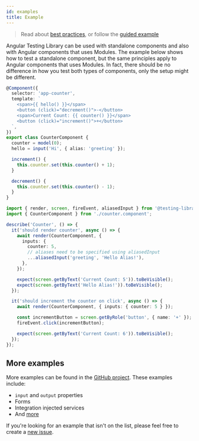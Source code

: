 ```yaml
---
id: examples
title: Example
---
```


> Read about
> [best practices](https://timdeschryver.dev/blog/good-testing-practices-with-angular-testing-library),
> or follow the
> [guided example](https://timdeschryver.dev/blog/getting-the-most-value-out-of-your-angular-component-tests)

Angular Testing Library can be used with standalone components and also with Angular components that uses Modules.
The example below shows how to test a standalone component, but the same principles apply to Angular components that uses Modules.
In fact, there should be no difference in how you test both types of components, only the setup might be different.

```ts title="counter.component.ts"
@Component({
  selector: 'app-counter',
  template: `
    <span>{{ hello() }}</span>
    <button (click)="decrement()">-</button>
    <span>Current Count: {{ counter() }}</span>
    <button (click)="increment()">+</button>
  `,
})
export class CounterComponent {
  counter = model(0);
  hello = input('Hi', { alias: 'greeting' });

  increment() {
    this.counter.set(this.counter() + 1);
  }

  decrement() {
    this.counter.set(this.counter() - 1);
  }
}
```

```typescript title="counter.component.spec.ts"
import { render, screen, fireEvent, aliasedInput } from '@testing-library/angular';
import { CounterComponent } from './counter.component';

describe('Counter', () => {
  it('should render counter', async () => {
    await render(CounterComponent, {
      inputs: {
        counter: 5,
        // aliases need to be specified using aliasedInput
        ...aliasedInput('greeting', 'Hello Alias!'),
      },
    });

    expect(screen.getByText('Current Count: 5')).toBeVisible();
    expect(screen.getByText('Hello Alias!')).toBeVisible();
  });

  it('should increment the counter on click', async () => {
    await render(CounterComponent, { inputs: { counter: 5 } });

    const incrementButton = screen.getByRole('button', { name: '+' });
    fireEvent.click(incrementButton);

    expect(screen.getByText('Current Count: 6')).toBeVisible();
  });
});
```

## More examples

More examples can be found in the
[GitHub project](https://github.com/testing-library/angular-testing-library/tree/master/apps/example-app/src/app/examples).
These examples include:

- `input` and `output` properties
- Forms
- Integration injected services
- And
  [more](https://github.com/testing-library/angular-testing-library/tree/master/apps/example-app/src/app/examples)

If you're looking for an example that isn't on the list, please feel free to
create a
[new issue](https://github.com/testing-library/angular-testing-library/issues/new).
